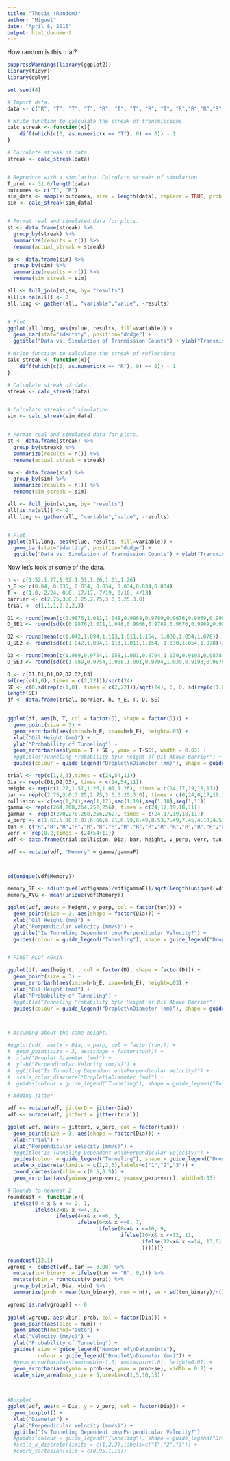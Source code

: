 ```yaml
---
title: "Thesis (Random)"
author: "Miguel"
date: "April 8, 2015"
output: html_document
---
```


How random is this trial?

```r
suppressWarnings(library(ggplot2))
library(tidyr)
library(dplyr)
```

```r
set.seed(4)

# Import data.
data <- c("R", "T", "T", "T", "R", "T", "T", "R", "T", "R","R","R","R","T", "R","R","R","R","R","T", "R","R","R","T","R","R","R","R","R","R","R","R","T", "T", "T", "T", "R", "R", "R", "T", "T", "R", "T","T", "R", "T", "T","R","T", "T", "R", "R", "T", "T", "R", "T", "R","R","R","R","T", "T", "T", "R", "T", "T", "R")

# Write function to calculate the streak of transmissions.
calc_streak <- function(x){
    diff(which(c(0, as.numeric(x == "T"), 0) == 0)) - 1
}

# Calculate streak of data.
streak <- calc_streak(data)


# Reproduce with a simulation. Calculate streaks of simulation.
T_prob <- 31.0/length(data)
outcomes <- c("T", "R")
sim_data <- sample(outcomes, size = length(data), replace = TRUE, prob = c(T_prob, (1-T_prob)))
sim <- calc_streak(sim_data)


# Format real and simulated data for plots.
st <- data.frame(streak) %>% 
  group_by(streak) %>% 
  summarize(results = n()) %>%
  rename(actual_streak = streak)

su <- data.frame(sim) %>% 
  group_by(sim) %>% 
  summarize(results = n()) %>%
  rename(sim_streak = sim)

all <- full_join(st,su, by= "results")
all[is.na(all)] <- 0
all.long <- gather(all, "variable","value", -results)


# Plot.
ggplot(all.long, aes(value, results, fill=variable)) + 
  geom_bar(stat="identity", position="dodge") +
  ggtitle("Data vs. Simulation of Tranmission Counts") + ylab("Transmission Streaks")
```


```r
# Write function to calculate the streak of reflections.
calc_streak <- function(x){
    diff(which(c(0, as.numeric(x == "R"), 0) == 0)) - 1
}

# Calculate streak of data.
streak <- calc_streak(data)


# Calculate streaks of simulation.
sim <- calc_streak(sim_data)


# Format real and simulated data for plots.
st <- data.frame(streak) %>% 
  group_by(streak) %>% 
  summarize(results = n()) %>%
  rename(actual_streak = streak)

su <- data.frame(sim) %>% 
  group_by(sim) %>% 
  summarize(results = n()) %>%
  rename(sim_streak = sim)

all <- full_join(st,su, by= "results")
all[is.na(all)] <- 0
all.long <- gather(all, "variable","value", -results)


# Plot.
ggplot(all.long, aes(value, results, fill=variable)) + 
  geom_bar(stat="identity", position="dodge") +
  ggtitle("Data vs. Simulation of Tranmission Counts") + ylab("Transmission Streaks")
```
Now let's look at some of the data.
```r
h <- c(1.52,1.27,1.02,1.51,1.26,1.01,1.26)
h_E <- c(0.04, 0.035, 0.034, 0.034, 0.034,0.034,0.034) 
T <- c(1.0, 2/24, 0.0, 17/17, 7/19, 0/18, 4/13)
barrier <- c(2.75,3.0,3.25,2.75,3.0,3.25,3.0)
trial <- c(1,1,1,2,2,2,3)

D1 <- round(mean(c(0.9876,1.011,1.048,0.9968,0.9789,0.9676,0.9969,0.9969,0.9672)), digits = 2)
D_SE1 <- round(sd(c(0.9876,1.011,1.048,0.9968,0.9789,0.9676,0.9969,0.9969,0.9672))/sqrt(9), digits = 2)

D2 <- round(mean(c(1.042,1.094,1.113,1.011,1.154, 1.030,1.054,1.078)), digits = 2)
D_SE2 <- round(sd(c(1.042,1.094,1.113,1.011,1.154, 1.030,1.054,1.078))/sqrt(9), digits = 2)

D3 <- round(mean(c(1.089,0.9754,1.058,1.001,0.9794,1.030,0.9193,0.9878,1.090)), digits = 2)
D_SE3 <- round(sd(c(1.089,0.9754,1.058,1.001,0.9794,1.030,0.9193,0.9878,1.090))/sqrt(9), digits = 2)

D <- c(D1,D1,D1,D2,D2,D2,D3)
sd(rep(c(1,0), times = c(2,22)))/sqrt(24)
SE <- c(0,sd(rep(c(1,0), times = c(2,22)))/sqrt(24), 0, 0, sd(rep(c(1,0), times = c(7,12)))/sqrt(19),0, sd(rep(c(1,0), times = c(4,9)))/sqrt(13))
length(SE)
df <- data.frame(trial, barrier, h, h_E, T, D, SE)

  
ggplot(df, aes(h, T, col = factor(D), shape = factor(D))) + 
  geom_point(size = 3) +
  geom_errorbarh(aes(xmin=h-h_E, xmax=h+h_E), height=.03) +
  xlab("Oil Height (mm)") + 
  ylab("Probability of Tunneling") +
  geom_errorbar(aes(ymin = T + SE , ymax = T-SE), width = 0.03) +
  #ggtitle("Tunneling Probability by\n Height of Oil Above Barrier") +
  guides(colour = guide_legend("Droplet\nDiameter (mm)"), shape = guide_legend("Droplet\nDiameter (mm)")) 


```

```r
trial <- rep(c(1,2,3),times = c(24,54,11))
Dia <- rep(c(D1,D2,D3), times = c(24,54,11))
height <- rep(c(1.27,1.51,1.26,1.01,1.26), times = c(24,17,19,18,11))
bar <- rep(c(2.75,3.0,3.25,2.75,3.0,3.25,3.0), times = c(0,24,0,17,19,18,11))
collision <- c(seq(1,24),seq(1,17),seq(1,19),seq(1,18),seq(1,11))
gamma <- rep(c(264,268,264,252,256), times = c(24,17,19,18,11))
gammaF <- rep(c(270,270,268,256,262), times = c(24,17,19,18,11))
v_perp <- c(1.67,5.90,6.07,6.66,6.21,6.99,8.49,8.53,7.49,7.45,4.10,4.51,6.72,7.24,7.31,7.11,7.72,5.07,5.19,4.30,4.81,5.23,6.22,6.64,9.05,8.60,9.59,9.38,10.33,8.70,9.60,8.69,10.25,9.98,9.72,9.91,9.00,9.99,9.95,10.27,10.38,5.02,5.89,9.20,6.48,8.23,10.40,10.76,9.62,7.21,8.03,9.25,8.44,9.75,10.77,4.95,8.18,10.05,11.67,3.91,9.41,9.59,10.30,8.85,7.43,9.75,6.26,8.61,10.81,9.57,9.55,9.73,10.92,6.70,5.18,9.23,3.82,8.02,7.57,5.78,7.32,9.62,7.95,7.35,4.38,8.58,8.08,6.94,9.86)
tun <- c("R","R","R","R","R","R","R","R","R","R","R","R","R","R","R","R","R","T","R","R","R","R","T","R","T","T","T","T","T","T","T","T","T","T","T","T","T","T","T","T","T","R","R","R","T","T","R","T","T","R","T","T","R","R","R","R","R","R","T","R","R","R","R","R","R","R","R","R","R","R","R","R","R","R","R","R","R","R","R","R","R","T","R","T","R","T","R","R","T")
verr <- rep(0.2,times = (24+54+11))
vdf <- data.frame(trial,collision, Dia, bar, height, v_perp, verr, tun, gamma, gammaF)

vdf <- mutate(vdf, "Memory" = gamma/gammaF)



sd(unique(vdf$Memory))

memory_SE <- sd(unique((vdf$gamma)/vdf$gammaF))/sqrt(length(unique((vdf$gamma)/vdf$gammaF)))
memory_AVG <- mean(unique(vdf$Memory))

ggplot(vdf, aes(x = height, v_perp, col = factor(tun))) + 
  geom_point(size = 3, aes(shape = factor(Dia))) +
  xlab("Oil Height (mm)") +
  ylab("Perpendicular Velocity (mm/s)") +
  ggtitle("Is Tunneling Dependent on\nPerpendicular Velocity?") + 
  guides(colour = guide_legend("Tunneling"), shape = guide_legend("Droplet\nDiameter (mm)"))


# FIRST PLOT AGAIN

ggplot(df, aes(height, , col = factor(D), shape = factor(D))) + 
  geom_point(size = 3) +
  geom_errorbarh(aes(xmin=h-h_E, xmax=h+h_E), height=.03) +
  xlab("Oil Height (mm)") + 
  ylab("Probability of Tunneling") +
  #ggtitle("Tunneling Probability by\n Height of Oil Above Barrier") +
  guides(colour = guide_legend("Droplet\nDiameter (mm)"), shape = guide_legend("Droplet\nDiameter (mm)"))



# Assuming about the same height.

#ggplot(vdf, aes(x = Dia, v_perp, col = factor(tun))) + 
#  geom_point(size = 3, aes(shape = factor(tun))) +
#  xlab("Droplet Diameter (mm)") +
#  ylab("Perpendicular Velocity (mm/s)") +
#  ggtitle("Is Tunneling Dependent on\nPerpendicular Velocity?") + 
#  scale_color_discrete("Droplet\nDiameter (mm)") +
#  guides(colour = guide_legend("Tunneling"), shape = guide_legend("Tunneling"))

# Adding jitter

vdf <- mutate(vdf, jitterD = jitter(Dia)) 
vdf <- mutate(vdf, jittert = jitter(trial))

ggplot(vdf, aes(x = jittert, v_perp, col = factor(tun))) + 
  geom_point(size = 3, aes(shape = factor(Dia))) +
  xlab("Trial") +
  ylab("Perpendicular Velocity (mm/s)") +
  #ggtitle("Is Tunneling Dependent on\nPerpendicular Velocity?") +
  guides(colour = guide_legend("Tunneling"), shape = guide_legend("Droplet\nDiameter (mm)")) +
  scale_x_discrete(limits = c(1,2,3),labels=c("1","2","3")) +
  coord_cartesian(xlim = c(0.5,3.5)) +
  geom_errorbar(aes(ymin=v_perp-verr, ymax=v_perp+verr), width=0.03) 

# Rounds to nearest 2
roundcust <- function(x){
  ifelse(0 < x & x <= 2, 1,
         ifelse(2<x& x <=4, 3,
                ifelse(4<x& x <=6, 5,
                       ifelse(6<x& x <=8, 7,
                              ifelse(8<x& x <=10, 9,
                                     ifelse(10<x& x <=12, 11,                                           
                                            ifelse(12<x& x <=14, 13,0)
                                            ))))))}

roundcust(12.1)
vgroup <- subset(vdf, bar == 3.00) %>%
  mutate(tun_binary  = ifelse(tun == "R", 0,1)) %>%
  mutate(vbin = roundcust(v_perp)) %>%
  group_by(trial, Dia, vbin) %>%
  summarize(prob = mean(tun_binary), num = n(), se = sd(tun_binary)/n())

vgroup[is.na(vgroup)] <- 0
  
ggplot(vgroup, aes(vbin, prob, col = factor(Dia))) + 
  geom_point(aes(size = num)) +
  geom_smooth(method="auto") +
  xlab("Velocity (mm/s)") +
  ylab("Probability of Tunneling") +
  guides( size = guide_legend("Number of\nDatapoints"),
          colour = guide_legend("Droplet\nDiameter (mm)")) +
  #geom_errorbarh(aes(xmin=vbin-1.0, xmax=vbin+1.0), height=0.01) +
  geom_errorbar(aes(ymin = prob-se, ymax = prob+se), width = 0.2) +
  scale_size_area(max_size = 5,breaks=c(1,5,10,13))
  
  

#Boxplot
ggplot(vdf, aes(x = Dia, y = v_perp, col = factor(Dia))) + 
  geom_boxplot() +
  xlab("Diameter") +
  ylab("Perpendicular Velocity (mm/s)") +
  ggtitle("Is Tunneling Dependent on\nPerpendicular Velocity?") 
  #guides(colour = guide_legend("Tunneling"), shape = guide_legend("Droplet\nDiameter (mm)")) 
  #scale_x_discrete(limits = c(1,2,3),labels=c("1","2","3")) +
  #coord_cartesian(xlim = c(0.95,1.10)) 

```
